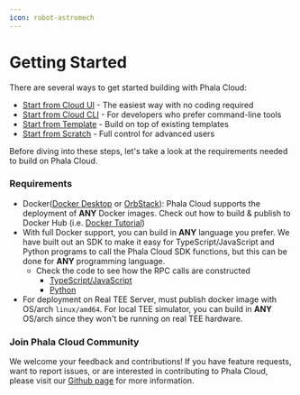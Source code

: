 ```yaml
---
icon: robot-astromech
---
```


# Getting Started

There are several ways to get started building with Phala Cloud:

* [Start from Cloud UI](/cloud/getting-started/start-from-cloud-ui) - The easiest way with no coding required
* [Start from Cloud CLI](/phala-cloud/phala-cloud-user-guides/advanced-deployment-options/start-from-cloud-cli) - For developers who prefer command-line tools
* [Start from Template](/phala-cloud/getting-started/explore-templates/start-from-template) - Build on top of existing templates
* [Start from Scratch](#start-from-scratch) - Full control for advanced users

Before diving into these steps, let's take a look at the requirements needed to build on Phala Cloud.

### Requirements

* Docker([Docker Desktop](https://www.docker.com/products/docker-desktop/) or [OrbStack](https://orbstack.dev/)): Phala Cloud supports the deployment of **ANY** Docker images. Check out how to build & publish to Docker Hub (i.e. [Docker Tutorial](https://docs.docker.com/get-started/introduction/build-and-push-first-image/))
* With full Docker support, you can build in **ANY** language you prefer. We have built out an SDK to make it easy for TypeScript/JavaScript and Python programs to call the Phala Cloud SDK functions, but this can be done for **ANY** programming language.
  * Check the code to see how the RPC calls are constructed
    * [TypeScript/JavaScript](https://github.com/Leechael/tappd-simulator/blob/main/sdk/js/src/index.ts)
    * [Python](https://github.com/Leechael/tappd-simulator/blob/main/sdk/python/src/dstack_sdk/client.py)
* For deployment on Real TEE Server, must publish docker image with OS/arch `linux/amd64`. For local TEE simulator, you can build in **ANY** OS/arch since they won't be running on real TEE hardware.

### Join Phala Cloud Community

We welcome your feedback and contributions! If you have feature requests, want to report issues, or are interested in contributing to Phala Cloud, please visit our [Github page](https://github.com/Phala-Network/phala-cloud-community) for more information.
